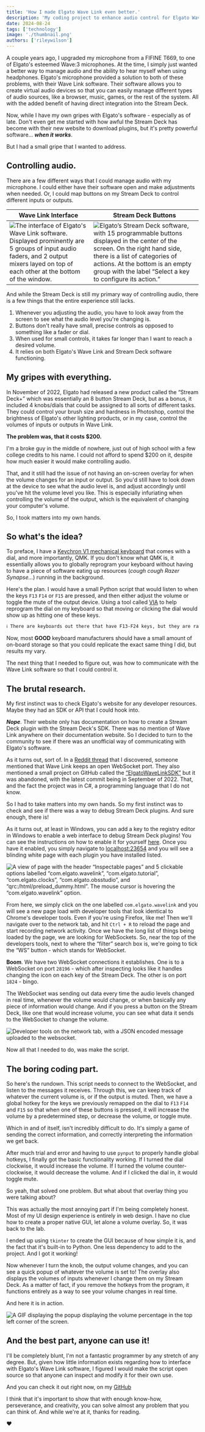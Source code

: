 ```yaml
---
title: 'How I made Elgato Wave Link even better.'
description: 'My coding project to enhance audio control for Elgato Wave Link.'
date: 2024-08-24
tags: ['technology']
image: './thumbnail.png'
authors: ['rileywilson']
---
```


A couple years ago, I upgraded my microphone from a FIFINE T669, to one of Elgato's esteemed Wave:3 microphones.
At the time, I simply just wanted a better way to manage audio and the ability to hear myself when using headphones.
Elgato's microphone provided a solution to both of these problems, with their Wave Link software.
Their software allows you to create virtual audio devices so that you can easily manage different types of audio sources,
like a browser, music, games, or the rest of the system. All with the added benefit of having direct integration into the Stream Deck.

Now, while I have my own gripes with Elgato's software - especially as of late.
Don't even get me started with how awful the Stream Deck has become with their new website to download plugins,
but it's pretty powerful software... ***when it works***.

But I had a small gripe that I wanted to address.

## Controlling audio.

There are a few different ways that I could manage audio with my microphone. I could either have their software open and make adjustments when needed.
Or, I could map buttons on my Stream Deck to control different inputs or outputs.

|Wave Link Interface|Stream Deck Buttons|
|---|---|
|![The interface of Elgato's Wave Link software. Displayed prominently are 5 groups of input audio faders, and 2 output mixers layed on top of each other at the bottom of the window.](./assets/wavelink-interface.png)|![Elgato’s Stream Deck software, with 15 programmable buttons displayed in the center of the screen. On the right hand side, there is a list of categories of actions. At the bottom is an empty group with the label “Select a key to configure its action.”](./assets/streamdeck-interface.png)|

And while the Stream Deck is still my primary way of controlling audio, there is a few things that the entire experience still lacks.

1. Whenever you adjusting the audio, you have to look away from the screen to see what the audio level you're changing is.
2. Buttons don't really have small, precise controls as opposed to something like a fader or dial.
3. When used for small controls, it takes far longer than I want to reach a desired volume.
4. It relies on both Elgato's Wave Link and Stream Deck software functioning.

## My gripes with everything.

In November of 2022, Elgato had released a new product called the “Stream Deck+” which was essentially an 8 button Stream Deck,
but as a bonus, it included 4 knobs/dials that could be assigned to all sorts of different tasks.
They could control your brush size and hardness in Photoshop, control the brightness of Elgato's other lighting products,
or in my case, control the volumes of inputs or outputs in Wave Link.

**The problem was, that it costs $200.**

I'm a broke guy in the middle of nowhere, just out of high school with a few college credits to his name.
I could not afford to spend $200 on it, despite how much easier it would make controlling audio.

That, and it still had the issue of not having an on-screen overlay for when the volume changes for an input or output.
So you'd still have to look down at the device to see what the audio level is, and adjust accordingly until you've hit the volume level you like.
This is especially infuriating when controlling the volume of the output, which is the equivalent of changing your computer's volume.

So, I took matters into my own hands.

## So what's the idea?

To preface, I have a [Keychron V1 mechanical keyboard](https://www.keychron.com/products/keychron-v1-qmk-via-custom-mechanical-keyboard?variant=40026442530905)
that comes with a dial, and more importantly, QMK. If you don't know what QMK is, it essentially allows you to globally reprogram your keyboard
without having to have a piece of software eating up resources (*cough cough Razer Synapse…*) running in the background.

Here's the plan. I would have a small Python script that would listen to when the keys `F13` `F14` or `F15` are pressed,
and then either adjust the volume or toggle the mute of the output device. Using a tool called [VIA](https://usevia.app) to help reprogram the
dial on my keyboard so that moving or clicking the dial would show up as hitting one of these keys.

```md
ℹ️ There are keyboards out there that have F13-F24 keys, but they are rare and most software doesn't utilize them, anyway.
```

Now, most **GOOD** keyboard manufacturers should have a small amount of on-board storage so that you could replicate the exact same thing I did, but results my vary.

The next thing that I needed to figure out, was how to communicate with the Wave Link software so that I could control it.

## The brutal research.

My first instinct was to check Elgato's website for any developer resources. Maybe they had an SDK or API that I could hook into.

***Nope***. Their website only has documentation on how to create a Stream Deck plugin with the Stream Deck's SDK.
There was no mention of Wave Link anywhere on their documentation website.
So I decided to turn to the community to see if there was an unofficial way of communicating with Elgato's software.

As it turns out, sort of. In a [Reddit thread](https://www.reddit.com/r/elgato/comments/lv1pzx/wave_link_sdk/) that I discovered,
someone mentioned that Wave Link keeps an open WebSocket port. They also mentioned a small project on GitHub called the [“ElgatoWaveLinkSDK”](https://github.com/Professor-Melvin/ElgatoWaveLinkSDK)
but it was abandoned, with the latest commit being in September of 2022. That, and the fact the project was in C#, a programming language that I do not know.

So I had to take matters into my own hands. So my first instinct was to check and see if there was a way to debug Stream Deck plugins. And sure enough, there is!

As it turns out, at least in Windows, you can add a key to the registry editor in Windows to enable a web interface to debug Stream Deck plugins!
You can see the instructions on how to enable it for yourself [here](https://imgur.com/a/6eTOaO5). Once you have it enabled,
you simply navigate to [localhost:23654](http://localhost:23654) and you will see a blinding white page with each plugin you have installed listed.

![A view of page with the header “Inspectable pages” and 5 clickable options labelled “com.elgato.wavelink”, “com.elgato.tutorial”, “com.elgato.clocks”, “com.elgato.obsstudio”, and “qrc:/html/preload_dummy.html”. The mouse cursor is hovering the “com.elgato.wavelink” option.](./assets/streamdeck-debug-page.png)

From here, we simply click on the one labelled `com.elgato.wavelink` and you will see a new page load with developer tools that look identical to Chrome's developer tools.
Even if you're using Firefox, like me! Then we'll navigate over to the network tab, and hit `Ctrl + R` to reload the page and start recording network activity.
Once we have the long list of things being loaded by the page, we are looking for WebSockets. So, near the top of the developers tools, next to where the “filter” search box is,
we're going to tick the “WS” button - which stands for WebSocket.

**Boom**. We have two WebSocket connections it establishes. One is to a WebSocket on port `28196` - which after inspecting looks like it handles
changing the icon on each key of the Stream Deck. The other is on port `1824` - bingo.

The WebSocket was sending out data every time the audio levels changed in real time, whenever the volume would change,
or when basically any piece of information would change. And if you press a button on the Stream Deck, like one that would increase volume,
you can see what data it sends to the WebSocket to change the volume.

![Developer tools on the network tab, with a JSON encoded message uploaded to the websocket.](./assets/streamdeck-debug-json.png)

Now all that I needed to do, was make the script.

## The boring coding part.

So here's the rundown. This script needs to connect to the WebSocket, and listen to the messages it receives.
Through this, we can keep track of whatever the current volume is, or if the output is muted.
Then, we have a global hotkey for the keys we previously remapped on the dial to `F13` `F14` and `F15` so that when one of these buttons is pressed,
it will increase the volume by a predetermined step, or decrease the volume, or toggle mute.

Which in and of itself, isn't incredibly difficult to do. It's simply a game of sending the correct information, and correctly interpreting the information we get back.

After much trial and error and having to use `pynput` to properly handle global hotkeys, I finally got the basic functionality working.
If I turned the dial clockwise, it would increase the volume. If I turned the volume counter-clockwise, it would decrease the volume.
And if I clicked the dial in, it would toggle mute.

So yeah, that solved one problem. But what about that overlay thing you were talking about?

This was actually the most annoying part if I'm being completely honest. Most of my UI design experience is entirely in web design.
I have no clue how to create a proper native GUI, let alone a volume overlay. So, it was back to the lab.

I ended up using `tkinter` to create the GUI because of how simple it is, and the fact that it's built-in to Python.
One less dependency to add to the project. And I got it working!

Now whenever I turn the knob, the output volume changes, and you can see a quick popup of whatever the volume is set to!
The overlay also displays the volumes of inputs whenever I change them on my Stream Deck.
As a matter of fact, if you remove the hotkeys from the program, it functions entirely as a way to see your volume changes in real time.

And here it is in action.

![A GIF displaying the popup displaying the volume percentage in the top left corner of the screen.](https://i.imgur.com/FmYmozm.gif)

## And the best part, anyone can use it!

I'll be completely blunt, I'm not a fantastic programmer by any stretch of any degree.
But, given how little information exists regarding how to interface with Elgato's Wave Link software,
I figured I would make the script open source so that anyone can inspect and modify it for their own use.

And you can check it out right now, on my [GitHub](https://github.com/theltwilson/wave-link-key-wrapper)

I think that it's important to show that with enough know-how, perseverance, and creativity, you can solve almost any problem that you can think of.
And while we're at it, thanks for reading.

❤️